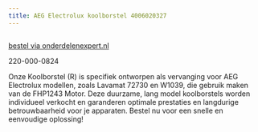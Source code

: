 ```yaml
---
title: AEG Electrolux koolborstel 4006020327
---
```



<Image src={imageProduct} width={imageProduct.width} alt="" />

[bestel via onderdelenexpert.nl](https://www.onderdelenexpert.nl/aeg-electrolux-koolborstel-per-stuk-wasmachine-4006020327)

220-000-0824

Onze Koolborstel (R) is specifiek ontworpen als vervanging voor AEG Electrolux modellen, zoals Lavamat 72730 en W1039, die gebruik maken van de FHP1243 Motor. Deze duurzame, lang model koolborstels worden individueel verkocht en garanderen optimale prestaties en langdurige betrouwbaarheid voor je apparaten. Bestel nu voor een snelle en eenvoudige oplossing!
